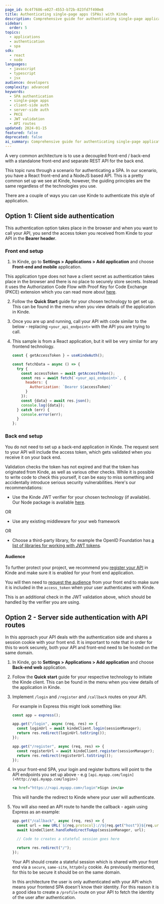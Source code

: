 ```yaml
---
page_id: 0c4f7686-e027-4553-b72b-823fd7f490e8
title: Authenticating single-page apps (SPAs) with Kinde
description: Comprehensive guide for authenticating single-page applications with Kinde including client-side and server-side authentication approaches with React and Node.js examples.
sidebar:
  order: 5
topics:
  - applications
  - authentication
  - spa
sdk:
  - react
  - node
languages:
  - javascript
  - typescript
  - jsx
audience: developers
complexity: advanced
keywords:
  - SPA authentication
  - single-page apps
  - client-side auth
  - server-side auth
  - PKCE
  - JWT validation
  - API routes
updated: 2024-01-15
featured: false
deprecated: false
ai_summary: Comprehensive guide for authenticating single-page applications with Kinde including client-side and server-side authentication approaches with React and Node.js examples.
---
```


A very common architecture is to use a decoupled front-end / back-end with a standalone front-end and separate REST API for the back end.

This topic runs through a scenario for authenticating a SPA. In our scenario, you have a React front-end and a NodeJS based API. This is a pretty common set up we see at Kinde, however, the guiding principles are the same regardless of the technologies you use.

There are a couple of ways you can use Kinde to authenticate this style of application.

## Option 1: Client side authentication

This authentication option takes place in the browser and when you want to call your API, you send the access token you received from Kinde to your API in the **Bearer header**.

### Front end setup

1. In Kinde, go to **Settings > Applications > Add application** and choose **Front-end and mobile** application.

  <Aside>

This application type does not have a client secret as authentication takes place in the browser and there is no place to securely store secrets. Instead it uses the Authorization Code Flow with Proof Key for Code Exchange (PKCE) extension which you can read more about [here](/build/tokens/oath-scopes/#oauth-flows).

  </Aside>

2. Follow the **Quick Start** guide for your chosen technology to get set up. This can be found in the menu when you view details of the application in Kinde.
3. Once you are up and running, call your API with code similar to the below - replacing `<your_api_endpoint>` with the API you are trying to call.
4. This sample is from a React application, but it will be very similar for any frontend technology.

   ```jsx
   const { getAccessToken } = useKindeAuth();

   const fetchData = async () => {
     try {
       const accessToken = await getAccessToken();
       const res = await fetch(`<your_api_endpoint>`, {
         headers: {
           Authorization: `Bearer ${accessToken}`
         }
       });
       const {data} = await res.json();
       console.log({data});
     } catch (err) {
       console.error(err);
     }
   };
   ```

### Back end setup

You do not need to set up a back-end application in Kinde. The request sent to your API will include the access token, which gets validated when you receive it on your back end.

Validation checks the token has not expired and that the token has originated from Kinde, as well as various other checks. While it is possible to write code to check this yourself, it can be easy to miss something and accidentally introduce serious security vulnerabilities. Here's our recommendations:

- Use the Kinde JWT verifier for your chosen technology (if available). Our Node package is available [here](https://www.npmjs.com/package/@kinde/jwt-validator).

OR

- Use any existing middleware for your web framework

OR

- Choose a third-party library, for example the OpenID Foundation has [a list of libraries for working with JWT tokens](https://openid.net/developers/jwt/).

#### Audience

To further protect your project, we recommend you [register your API](/developer-tools/your-apis/register-manage-apis/) in Kinde and make sure it is enabled for your front end application.

You will then need to [request the audience](/developer-tools/your-apis/register-manage-apis/#request-an-audience-be-added-to-a-token) from your front end to make sure it is included in the `access_token` when your user authenticates with Kinde.

This is an additional check in the JWT validation above, which should be handled by the verifier you are using.

## Option 2 - Server side authentication with API routes

In this approach your API deals with the authentication side and shares a session cookie with your front end. It is important to note that in order for this to work securely, both your API and front-end need to be hosted on the same domain.

1. In Kinde, go to **Settings > Applications > Add application** and choose **Back-end web** application.
2. Follow the **Quick start** guide for your respective technology to initiate the Kinde client. This can be found in the menu when you view details of the application in Kinde.
3. Implement `/login` and `/register` and `/callback` routes on your API.

   For example in Express this might look something like:

   ```typescript
   const app = express();

   app.get("/login", async (req, res) => {
     const loginUrl = await kindeClient.login(sessionManager);
     return res.redirect(loginUrl.toString());
   });

   app.get("/register", async (req, res) => {
     const registerUrl = await kindeClient.register(sessionManager);
     return res.redirect(registerUrl.toString());
   });
   ```

4. In your front-end SPA, your login and register buttons will point to the API endpoints you set up above - e.g `[api.myapp.com/login](<http://api.myapp.com/login>)`

   ```jsx
   <a href="https://<api.myapp.com>/login">Sign in</a>
   ```

   This will handle the redirect to Kinde where your user will authenticate.

5. You will also need an API route to handle the callback - again using Express as an example:

   ```jsx
   app.get("/callback", async (req, res) => {
     const url = new URL(`${req.protocol}://${req.get("host")}${req.url}`);
     await kindeClient.handleRedirectToApp(sessionManager, url);

     // Code to creates a stateful session goes here

     return res.redirect("/");
   });
   ```

   Your API should create a stateful session which is shared with your front end via a `secure`, `same-site`, `httpOnly` cookie. As previously mentioned, for this to be secure it should be on the same domain.

   In this architecture the user is only authenticated with your API which means your frontend SPA doesn't know their identity. For this reason it is a good idea to create a `/profile` route on your API to fetch the identity of the user after authentication.
